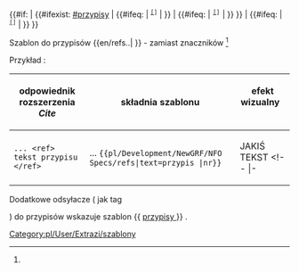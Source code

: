 <noinclude>{{pl/Development/NewGRF/inne strony|en= 
|pl=Template:pl/Development/NewGRF/NFO Specs/refs
}}</noinclude><includeonly><!--
~ ~ ~ ~ ~ ~ ~ ~ ~ ~ początek bez typów ~ ~ ~ ~ ~ ~ ~
--><span id = "{{{1|}}}"> <!--opcjonalny tekst--> </span> <!--
--> {{#if: {{{text|}}} <!--
--> | {{#ifexist: [[#przypisy]] <!-- 
  --> | {{#ifeq: {{{1|}}} <!-- 
    --> | <!-- nr,tx,p
    --> <span title="odsyłacz do {{{1|}}} na dole"><sup><tt>[[#przypisy|[{{{1|}}}]]]</tt><!--
     --></sup></span><!--
    --> | <!-- tx,p
    --> {{{text|}}} <!--
    --> }} <!--
  --> | {{#ifeq: {{{1|}}} <!-- bez p
    --> | <!-- nr,t
    --><span style=padding:1px;white-space:nowrap>{{{text|}}} <!--
    --><span title="odsyłacz do {{{1|}}} na dole"><sup><tt>[[#przypisy|[{{{1|}}}]]]</tt><!--
    --></sup></span></span><!--
    --> | <!-- t
    --> {{{text|}}} <!--
    --> }} <!--
  --> }} <!--
--> | {{#ifeq: {{{1|}}} <!-- bez t
  --> | <!-- nr
  --> <span title="odsyłacz do {{{1|}}} na dole"><sup><tt>[[#przypisy|[{{{1|}}}]]]</tt><!--
   --></sup></span><!--
  --> | <!-- bez ...
  --> }} <!-- 
--> }} <!-- 
--></includeonly><noinclude>

Szablon do przypisów <nowiki>{{en/refs..| }}</nowiki> <!-- lub <nowiki>{{..refs..|name= | }}</nowiki>--> - zamiast znaczników <ref> </ref> <!-- oraz <ref name=""> </ref> -->

Przykład<!--y-->:
{| 
!odpowiednik rozszerzenia ''Cite'' !!składnia szablonu !! efekt wizualny &nbsp; &nbsp; &nbsp; &nbsp; &nbsp; 
|-
|style=vertical-align:<!--bottom-->middle |<!--<code>--><pre>... <ref> tekst przypisu </ref></pre><!--</code>-->
|style=vertical-align:middle<!--bottom--> |... <code><nowiki>{{pl/Development/NewGRF/NFO Specs/refs|text=przypis |nr}}</nowiki></code> 
|style=vertical-align:middle<!--top--> |JAKIŚ TEKST {{pl/Development/NewGRF/NFO Specs/refs|<!--text=PRZYPIS|-->1}} 
<!-- |- 
|<pre><ref name="słowo">jakiś tekst </ref></pre>||style=vertical-align:middle|<nowiki>{{extraZi/refs/Pl | name =słowo |jakiś test }}</nowiki> ||style=vertical-align:middle |{{extraZi/refs/Pl|name=słowo|jakiś test }}-->
|}

<!-- <ref name="slowo"/> #cite_note-cargotype-1 #cite_ref-cargotype_1-1 -->

Dodatkowe odsyłacze ( jak tag <references /> ) do przypisów wskazuje szablon <nowiki>{{</nowiki> [[Template:pl/Development/NewGRF/NFO Specs/przypisy| przypisy ]] <nowiki>}}</nowiki> .
 

[[Category:pl/User/Extrazi/szablony]]
</noinclude>